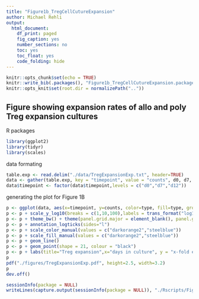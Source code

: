 ```yaml
---
title: "Figure1b_TregCellCutureExpansion"
author: Michael Rehli
output: 
  html_document:
    df_print: paged
    fig_caption: yes
    number_sections: no
    toc: yes
    toc_float: yes
    code_folding: hide
---
```


```r
knitr::opts_chunk$set(echo = TRUE)
knitr::write_bib(.packages(), "Figure1b_TregCellCutureExpansion.packages.bib")
knitr::opts_knit$set(root.dir = normalizePath(".."))
```

## Figure showing expansion rates of allo and poly Treg expansion cultures

R packages

```r
library(ggplot2)
library(tidyr)
library(scales)
```

data formating 

```r
table.exp <- read.delim("./data/TregExpansionExp.txt", header=TRUE)
data <- gather(table.exp, key = "timepoint", value = "counts", d0, d7, d12)
data$timepoint <- factor(data$timepoint,levels = c("d0","d7","d12"))
```

generating the plot for Figure 1B

```r
p <- ggplot(data, aes(x=timepoint, y=counts, color=type, fill=type, group=experiment))
p <- p + scale_y_log10(breaks = c(1,10,100),labels = trans_format("log10", math_format(10^.x)), limits = c(1,100)) 
p <- p + theme_bw() + theme(panel.grid.major = element_blank(), panel.grid.minor = element_blank()) 
p <- p + annotation_logticks(sides="l")  
p <- p + scale_color_manual(values = c("darkorange2","steelblue"))
p <- p + scale_fill_manual(values = c("darkorange2","steelblue"))
p <- p + geom_line()
p <- p + geom_point(shape = 21, colour = "black")
p <- p + labs(title="Treg expansion",x="days in culture", y = "x-fold expansion")
p
pdf("./figures/TregExpansionExp.pdf", height=2.5, width=3.2)
p
dev.off()

```

```r
sessionInfo(package = NULL)
writeLines(capture.output(sessionInfo(package = NULL)), "./Rscripts/Figure1b_TregCellCultureExpansion_SessionInfo.txt")
```


